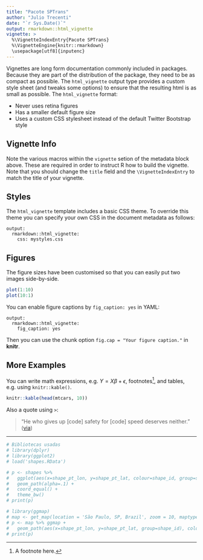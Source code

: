 ```yaml
---
title: "Pacote SPTrans"
author: "Julio Trecenti"
date: "`r Sys.Date()`"
output: rmarkdown::html_vignette
vignette: >
  %\VignetteIndexEntry{Pacote SPTrans}
  %\VignetteEngine{knitr::rmarkdown}
  \usepackage[utf8]{inputenc}
---
```


Vignettes are long form documentation commonly included in packages. Because they are part of the distribution of the package, they need to be as compact as possible. The `html_vignette` output type provides a custom style sheet (and tweaks some options) to ensure that the resulting html is as small as possible. The `html_vignette` format:

- Never uses retina figures
- Has a smaller default figure size
- Uses a custom CSS stylesheet instead of the default Twitter Bootstrap style

## Vignette Info

Note the various macros within the `vignette` setion of the metadata block above. These are required in order to instruct R how to build the vignette. Note that you should change the `title` field and the `\VignetteIndexEntry` to match the title of your vignette.

## Styles

The `html_vignette` template includes a basic CSS theme. To override this theme you can specify your own CSS in the document metadata as follows:

    output: 
      rmarkdown::html_vignette:
        css: mystyles.css

## Figures

The figure sizes have been customised so that you can easily put two images side-by-side. 

```r
plot(1:10)
plot(10:1)
```

You can enable figure captions by `fig_caption: yes` in YAML:

    output:
      rmarkdown::html_vignette:
        fig_caption: yes

Then you can use the chunk option `fig.cap = "Your figure caption."` in **knitr**.

## More Examples

You can write math expressions, e.g. $Y = X\beta + \epsilon$, footnotes^[A footnote here.], and tables, e.g. using `knitr::kable()`.

```r
knitr::kable(head(mtcars, 10))
```

Also a quote using `>`:

> "He who gives up [code] safety for [code] speed deserves neither."
([via](https://twitter.com/hadleywickham/status/504368538874703872))

_____

```r
# Bibliotecas usadas
# library(dplyr)
# library(ggplot2)
# load('shapes.RData')
```

```r
# p <- shapes %>%
#   ggplot(aes(x=shape_pt_lon, y=shape_pt_lat, colour=shape_id, group=shape_id)) +
#   geom_path(alpha=.1) +
#   coord_equal() +
#   theme_bw()
# print(p)
```

```r
# library(ggmap)
# map <- get_map(location = 'São Paulo, SP, Brazil', zoom = 10, maptype='roadmap')
# p <- map %>% ggmap +
#   geom_path(aes(x=shape_pt_lon, y=shape_pt_lat, group=shape_id), colour='red', data=shapes, alpha=.1)
# print(p)
```




